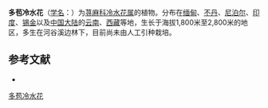 {{Speciesbox
| name = 多苞冷水花
| status = 
| status_system = 
| image =
| genus = Pilea
| species = bracteosa
| authority = Wedd.
}}

'''多苞冷水花'''（[[学名|学名]]：{{lang|la|''Pilea bracteosa''}}）为[[荨麻科|荨麻科]][[冷水花属|冷水花属]]的植物。分布在[[缅甸|缅甸]]、[[不丹|不丹]]、[[尼泊尔|尼泊尔]]、[[印度|印度]]、[[锡金|锡金]]以及[[中国大陆|中国大陆]]的[[云南|云南]]、[[西藏|西藏]]等地，生长于海拔1,800米至2,800米的地区，多生在河谷溪边林下，目前尚未由人工引种栽培。

== 参考文献 ==
<div class="references-small">
* {{cite web| url =http://www.bioinfo.cn/db05/KmzwSpecies.php?action=view&id=23373| title =多苞冷水花| work =《中国高等植物数据库全库》| publisher =中国科学院微生物研究所| author =昆明植物研究所| accessdate =2009-02-25| deadurl =yes| archiveurl =https://web.archive.org/web/20160305003559/http://www.bioinfo.cn/db05/KmzwSpecies.php?action=view&id=23373| archivedate =2016-03-05}}
</div>
{{Taxonbar|from=Q10933077}}

[[Category:冷水花属|多苞冷水花]]


{{植物小作品}}